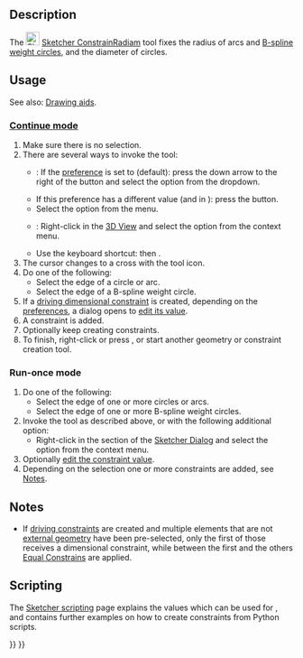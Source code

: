 <languages/>
<translate>

<!--T:7-->
{{Docnav
|[[Sketcher_ConstrainDistance|Distance Dimension]]
|[[Sketcher_ConstrainRadius|Radius Dimension]]
|[[Sketcher_Workbench|Sketcher]]
|IconL=Sketcher_ConstrainDistance.svg
|IconR=Sketcher_ConstrainRadius.svg
|IconC=Workbench_Sketcher.svg
}}

<!--T:1-->
{{GuiCommand
|Name=Sketcher ConstrainRadiam
|MenuLocation=Sketch → Constraints → Radius/Diameter Dimension
|Workbenches=[[Sketcher_Workbench|Sketcher]]
|Shortcut={{KEY|K}} {{KEY|S}}
|Version=0.20
|SeeAlso=[[Sketcher_ConstrainRadius|Sketcher ConstrainRadius]], [[Sketcher_ConstrainDiameter|Sketcher ConstrainDiameter]]
}}

==Description== <!--T:2-->

<!--T:6-->
The [[Image:Sketcher_ConstrainRadiam.svg|24px]] [[Sketcher_ConstrainRadiam|Sketcher ConstrainRadiam]] tool fixes the radius of arcs and [[Sketcher_CreateBSpline#Notes|B-spline weight circles]], and the diameter of circles.

==Usage== <!--T:3-->

<!--T:11-->
See also: [[Sketcher_Workbench#Drawing_aids|Drawing aids]].

===[[Sketcher_Workbench#Continue_modes|Continue mode]]=== <!--T:12-->

<!--T:4-->
# Make sure there is no selection.
# There are several ways to invoke the tool:
#* {{Version|1.0}}: If the {{MenuCommand|Dimensioning constraints}} [[Sketcher_Preferences#General|preference]] is set to {{Value|Single tool}} (default): press the down arrow to the right of the {{Button|[[Image:Sketcher_Dimension.svg||x16px]][[Image:Toolbar_flyout_arrow.svg|x16px]]}} button and select the {{MenuCommand|[[Image:Sketcher_ConstrainRadiam.svg|16px]] Radius/Diameter Dimension}} option from the dropdown.
#* If this preference has a different value (and in {{VersionMinus|0.21}}): press the {{Button|[[Image:Sketcher_ConstrainRadiam.svg|16px]] [[Sketcher_ConstrainRadiam|Radius/Diameter Dimension]]}} button.
#* Select the {{MenuCommand|Sketch → Constraints → [[Image:Sketcher_ConstrainRadiam.svg|16px]] Radius/Diameter Dimension}} option from the menu.
#* {{Version|1.0}}: Right-click in the [[3D_View|3D View]] and select the {{MenuCommand|Dimension → [[Image:Sketcher_ConstrainRadiam.svg|16px]] Radius/Diameter Dimension}} option from the context menu.
#* Use the keyboard shortcut: {{KEY|K}} then {{KEY|S}}.
# The cursor changes to a cross with the tool icon.
# Do one of the following:
#* Select the edge of a circle or arc.
#* Select the edge of a B-spline weight circle.
# If a [[Sketcher_ToggleDrivingConstraint|driving dimensional constraint]] is created, depending on the [[Sketcher_Preferences#Display|preferences]], a dialog opens to [[Sketcher_Workbench#Edit_constraints|edit its value]].
# A constraint is added.
# Optionally keep creating constraints.
# To finish, right-click or press {{KEY|Esc}}, or start another geometry or constraint creation tool.

===Run-once mode=== <!--T:13-->

<!--T:14-->
# Do one of the following:
#* Select the edge of one or more circles or arcs.
#* Select the edge of one or more B-spline weight circles.
# Invoke the tool as described above, or with the following additional option:
#* Right-click in the {{MenuCommand|Elements}} section of the [[Sketcher_Dialog|Sketcher Dialog]] and select the {{MenuCommand|[[Image:Sketcher_ConstrainRadiam.svg|16px]] Radius/Diameter Dimension}} option from the context menu.
# Optionally [[Sketcher_Workbench#Edit_constraints|edit the constraint value]].
# Depending on the selection one or more constraints are added, see [[#Notes|Notes]].

==Notes== <!--T:15-->

<!--T:16-->
* If [[Sketcher_ToggleDrivingConstraint|driving constraints]] are created and multiple elements that are not [[Sketcher_External|external geometry]] have been pre-selected, only the first of those receives a dimensional constraint, while between the first and the others [[Sketcher_ConstrainEqual|Equal Constrains]] are applied.

== Scripting == <!--T:9-->

</translate>
{{Code|code=
Sketch.addConstraint(Sketcher.Constraint('Radius', ArcOrCircle, App.Units.Quantity('123.0 mm')))
Sketch.addConstraint(Sketcher.Constraint('Diameter', ArcOrCircle, App.Units.Quantity('246.0 mm')))
}}
<translate>

<!--T:10-->
The [[Sketcher_scripting|Sketcher scripting]] page explains the values which can be used for {{incode|ArcOrCircle}}, and contains further examples on how to create constraints from Python scripts.


<!--T:8-->
{{Docnav
|[[Sketcher_ConstrainDistance|Distance Dimension]]
|[[Sketcher_ConstrainRadius|Radius Dimension]]
|[[Sketcher_Workbench|Sketcher]]
|IconL=Sketcher_ConstrainDistance.svg
|IconR=Sketcher_ConstrainRadius.svg
|IconC=Workbench_Sketcher.svg
}}

</translate>
{{Sketcher_Tools_navi{{#translation:}}}}
{{Userdocnavi{{#translation:}}}}